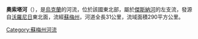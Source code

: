 {{Unreferenced|time=2015-09-22T01:29:52+00:00}}
'''奧索塔河'''（{{lang-uk|Осота}}），是[[烏克蘭|烏克蘭]]的河流，位於該國東北部，屬於[[傑斯納河|傑斯納河]]的左支流，發源自[[沃羅尼日|沃羅尼日]]東北面，流經[[蘇梅州|蘇梅州]]，河道全長31公里，流域面積290平方公里。

{{DEFAULTSORT:Осота}}
[[Category:蘇梅州河流|Category:蘇梅州河流]]


{{Ukraine-river-stub}}